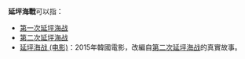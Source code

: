 '''延坪海戰'''可以指：
*[[第一次延坪海战|第一次延坪海战]]
*[[第二次延坪海战|第二次延坪海战]]
*[[延坪海战_(电影)|延坪海战 (电影)]]：2015年韓國電影，改編自[[第二次延坪海战|第二次延坪海战]]的真實故事。

{{Disambiguation|Cat=四字亚洲战事消歧义}}